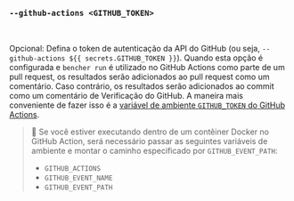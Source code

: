 ### `--github-actions <GITHUB_TOKEN>`

<br />

Opcional: Defina o token de autenticação da API do GitHub (ou seja, `--github-actions ${{ secrets.GITHUB_TOKEN }}`).
Quando esta opção é configurada e `bencher run` é utilizado no GitHub Actions como parte de um pull request,
os resultados serão adicionados ao pull request como um comentário.
Caso contrário, os resultados serão adicionados ao commit como um comentário de Verificação do GitHub.
A maneira mais conveniente de fazer isso é a [variável de ambiente `GITHUB_TOKEN` do GitHub Actions](https://docs.github.com/en/actions/security-guides/automatic-token-authentication).

> 🐰 Se você estiver executando dentro de um contêiner Docker no GitHub Action, será necessário passar as seguintes variáveis de ambiente e montar o caminho especificado por `GITHUB_EVENT_PATH`:
> - `GITHUB_ACTIONS`
> - `GITHUB_EVENT_NAME`
> - `GITHUB_EVENT_PATH`